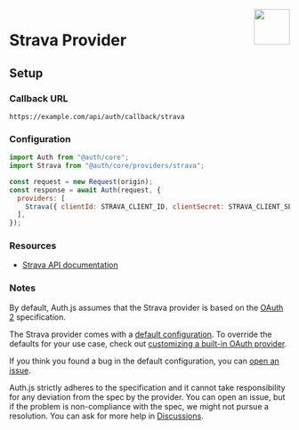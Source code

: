 
<img align="right" src="/img/providers/strava.svg" height="64" width="64" />

# Strava Provider

## Setup

### Callback URL

```
https://example.com/api/auth/callback/strava
```

### Configuration

```js
import Auth from "@auth/core";
import Strava from "@auth/core/providers/strava";

const request = new Request(origin);
const response = await Auth(request, {
  providers: [
    Strava({ clientId: STRAVA_CLIENT_ID, clientSecret: STRAVA_CLIENT_SECRET }),
  ],
});
```

### Resources

- [Strava API documentation](http://developers.strava.com/docs/reference/)

### Notes

By default, Auth.js assumes that the Strava provider is
based on the [OAuth 2](https://www.rfc-editor.org/rfc/rfc6749.html) specification.

<Callout>

The Strava provider comes with a [default configuration](https://github.com/nextauthjs/next-auth/blob/main/packages/core/src/providers/strava.ts).
To override the defaults for your use case, check out [customizing a built-in OAuth provider](https://authjs.dev/guides/providers/custom-provider#override-default-options).

</Callout>

If you think you found a bug in the default configuration, you can [open an issue](https://authjs.dev/new/provider-issue).

Auth.js strictly adheres to the specification and it cannot take responsibility for any deviation from
the spec by the provider. You can open an issue, but if the problem is non-compliance with the spec,
we might not pursue a resolution. You can ask for more help in [Discussions](https://authjs.dev/new/github-discussions).
